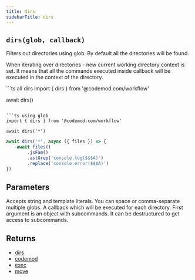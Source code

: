 ```yaml
---
title: dirs
sidebarTitle: dirs
---
```


## `dirs(glob, callback)`

Filters out directories using glob.
By default all the directories will be found.

When iterating over directories - new current working directory context is set. It means that all the commands executed inside callback will be executed in the context of the directory.

<CodeGroup>
```ts all dirs
import { dirs } from '@codemod.com/workflow'

await dirs()
```

```ts using glob
import { dirs } from '@codemod.com/workflow'

await dirs('*')
```

```ts callback
await dirs('*', async ({ files }) => {
    await files()
        .jsFam()
        .astGrep('console.log($$$A)')
        .replace('console.error($$$A)')
})
```
</CodeGroup>

## Parameters

<ParamField path="glob" type="string | readonly string[]">
Accepts string and template literals. You can space or comma-separate multiple globs.
</ParamField>

<ResponseField name="callback" type="(subcommands: Subcommands) => Promise<void> | void">
A callback which will be executed for each directory. First argument is an object with subcommands. It can be destructured to get access to subcommands.
</ResponseField>

## Returns
- [dirs](/api-reference/file/dirs)
- [codemod](/api-reference/transformation/codemod)
- [exec](/api-reference/command/exec)
- [move](/api-reference/file/move)
